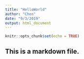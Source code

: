 ```yaml
---
title: "HelloWorld"
author: "Chen"
date: "9/3/2019"
output: html_document
---
```


```r
knitr::opts_chunk$set(echo = TRUE)
```

## This is a markdown file.